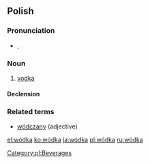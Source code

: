 ==Polish==

===Pronunciation===
* {{IPA|[ˈvutka]|lang=pl}}, {{audio|pl-wódka.ogg|audio}}

===Noun===
{{infl|pl|noun|g=f}}

# [[vodka]]

====Declension====
{{pl-decl-noun-ka|wód}}

===Related terms===
* [[wódczany]] (adjective)

[[Category:pl:Beverages]]

[[el:wódka]]
[[ko:wódka]]
[[ja:wódka]]
[[pl:wódka]]
[[ru:wódka]]
